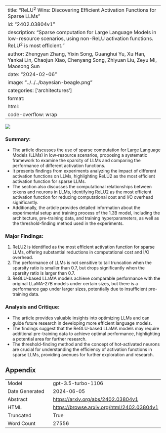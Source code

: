 
---
title: "ReLU$^2$ Wins: Discovering Efficient Activation Functions for Sparse LLMs"
id: "2402.03804v1"
description: "Sparse computation for Large Language Models in low-resource scenarios, using non-ReLU activation functions. ReLU$^2$ is most efficient."
author: Zhengyan Zhang, Yixin Song, Guanghui Yu, Xu Han, Yankai Lin, Chaojun Xiao, Chenyang Song, Zhiyuan Liu, Zeyu Mi, Maosong Sun
date: "2024-02-06"
image: "../../../bayesian-beagle.png"
categories: ['architectures']
format:
  html:
    code-overflow: wrap
---

![](../../../bayesian-beagle.png)

### Summary:
- The article discusses the use of sparse computation for Large Language Models (LLMs) in low-resource scenarios, proposing a systematic framework to examine the sparsity of LLMs and comparing the performance of different activation functions.
- It presents findings from experiments analyzing the impact of different activation functions on LLMs, highlighting ReLU2 as the most efficient activation function for sparse LLMs.
- The section also discusses the computational relationships between tokens and neurons in LLMs, identifying ReLU2 as the most efficient activation function for reducing computational cost and I/O overhead significantly.
- Additionally, the article provides detailed information about the experimental setup and training process of the 1.3B model, including the architecture, pre-training data, and training hyperparameters, as well as the threshold-finding method used in the experiments.

### Major Findings:
1. ReLU2 is identified as the most efficient activation function for sparse LLMs, offering substantial reductions in computational cost and I/O overhead.
2. The performance of LLMs is not sensitive to tail truncation when the sparsity ratio is smaller than 0.7, but drops significantly when the sparsity ratio is larger than 0.7.
3. ReGLU-based LLaMA models achieve comparable performance with the original LLaMA-27B models under certain sizes, but there is a performance gap under larger sizes, potentially due to insufficient pre-training data.

### Analysis and Critique:
- The article provides valuable insights into optimizing LLMs and can guide future research in developing more efficient language models.
- The findings suggest that the ReGLU-based LLaMA models may require additional pre-training data to achieve optimal performance, highlighting a potential area for further research.
- The threshold-finding method and the concept of hot-activated neurons are crucial for understanding the efficiency of activation functions in sparse LLMs, providing avenues for further exploration and research.

## Appendix

|          |          |
|----------|----------|
| Model     | gpt-3.5-turbo-1106       |
| Date Generated     | 2024-06-05       |
| Abstract | [https://arxiv.org/abs/2402.03804v1](https://arxiv.org/abs/2402.03804v1)        |
| HTML     | [https://browse.arxiv.org/html/2402.03804v1](https://browse.arxiv.org/html/2402.03804v1)       |
| Truncated       | True       |
| Word Count       | 27556       |